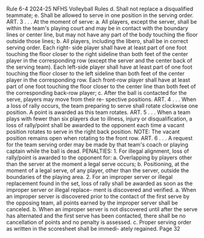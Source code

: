 Rule 6-4 2024-25 NFHS Volleyball Rules d. Shall not replace a disqualified teammate; e. Shall be allowed to serve in one position in the serving order. ART. 3 . . . At the moment of serve: a. All players, except the server, shall be within the team's playing court and may be in contact with the boundary lines or center line, but may not have any part of the body touching the floor outside those lines; b. All players, including the libero, shall be in correct serving order. Each right- side player shall have at least part of one foot touching the floor closer to the right sideline than both feet of the center player in the corresponding row (except the server and the center back of the serving team). Each left-side player shall have at least part of one foot touching the floor closer to the left sideline than both feet of the center player in the corresponding row. Each front-row player shall have at least part of one foot touching the floor closer to the center line than both feet of the corresponding back-row player; c. After the ball is contacted for the serve, players may move from their re- spective positions. ART. 4 . . . When a loss of rally occurs, the team preparing to serve shall rotate clockwise one position. A point is awarded as this team rotates. ART. 5 . . . When a team plays with fewer than six players due to illness, injury or disqualification, a loss of rally/point shall be awarded to the opponent each time a vacant position rotates to serve in the right back position. NOTE: The vacant position remains open when rotating to the front row. ART. 6 . . . A request for the team serving order may be made by that team's coach or playing captain while the ball is dead. PENALTIES: 1. For illegal alignment, loss of rally/point is awarded to the opponent for: a. Overlapping by players other than the server at the moment a legal serve occurs; b. Positioning, at the moment of a legal serve, of any player, other than the server, outside the boundaries of the playing area. 2. For an improper server or illegal replacement found in the set, loss of rally shall be awarded as soon as the improper server or illegal replace- ment is discovered and verified. a. When an improper server is discovered prior to the contact of the first serve by the opposing team, all points earned by the improper server shall be canceled. b. When an improper server is not discovered until after the serve has alternated and the first serve has been contacted, there shall be no cancellation of points and no penalty is assessed. c. Proper serving order as written in the scoresheet shall be immedi- ately regained. Page 32